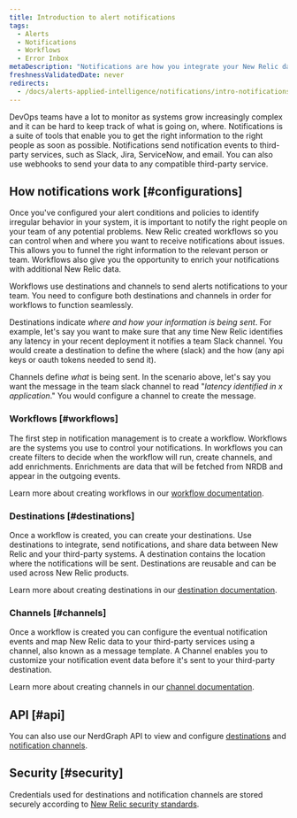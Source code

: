 ```yaml
---
title: Introduction to alert notifications
tags:
  - Alerts
  - Notifications
  - Workflows
  - Error Inbox
metaDescription: "Notifications are how you integrate your New Relic data with third-party services, such as Slack, Email, Jira, and ServiceNow."
freshnessValidatedDate: never
redirects:
  - /docs/alerts-applied-intelligence/notifications/intro-notifications
---
```


DevOps teams have a lot to monitor as systems grow increasingly complex and it can be hard to keep track of what is going on, where. Notifications is a suite of tools that enable you to get the right information to the right people as soon as possible. Notifications send notification events to third-party services, such as Slack, Jira, ServiceNow, and email. You can also use webhooks to send your data to any compatible third-party service.

## How notifications work [#configurations]
 
Once you've configured your alert conditions and policies to identify irregular behavior in your system, it is important to notify the right people on your team of any potential problems. New Relic created workflows so you can control when and where you want to receive notifications about issues. This allows you to funnel the right information to the relevant person or team. Workflows also give you the opportunity to enrich your notifications with additional New Relic data.

Workflows use destinations and channels to send alerts notifications to your team. You need to configure both destinations and channels in order for workflows to function seamlessly. 

Destinations indicate *where and how your information is being sent*. For example, let's say you want to make sure that any time New Relic identifies any latency in your recent deployment it notifies a team Slack channel. You would create a destination to define the where (slack) and the how (any api keys or oauth tokens needed to send it). 

Channels define *what* is being sent. In the scenario above, let's say you want the message in the team slack channel to read "_latency identified in x application_." You would configure a channel to create the message.

### Workflows [#workflows]

The first step in notification management is to create a workflow. Workflows are the systems you use to control your notifications. In workflows you can create filters to decide when the workflow will run, create channels, and add enrichments. Enrichments are data that will be fetched from NRDB and appear in the outgoing events.

Learn more about creating workflows in our [workflow documentation](/docs/alerts-applied-intelligence/applied-intelligence/incident-workflows/incident-workflows/).

### Destinations [#destinations]

Once a workflow is created, you can create your destinations. Use destinations to integrate, send notifications, and share data between New Relic and your third-party systems. A destination contains the location where the notifications will be sent. Destinations are reusable and can be used across New Relic products. 

Learn more about creating destinations in our [destination documentation](/docs/alerts-applied-intelligence/notifications/destinations/).

### Channels [#channels]

Once a workflow is created you can configure the eventual notification events and map New Relic data to your third-party services using a channel, also known as a message template. A Channel enables you to customize your notification event data before it's sent to your third-party destination.

Learn more about creating channels in our [channel documentation](/docs/alerts-applied-intelligence/notifications/message-templates/).

## API [#api]

You can also use our NerdGraph API to view and configure [destinations](/docs/apis/nerdgraph/examples/nerdgraph-api-notifications-destinations) and [notification channels](/docs/apis/nerdgraph/examples/nerdgraph-api-notifications-channels).

## Security [#security]

Credentials used for destinations and notification channels are stored securely according to [New Relic security standards](/docs/security/security-privacy/compliance/data-encryption).
